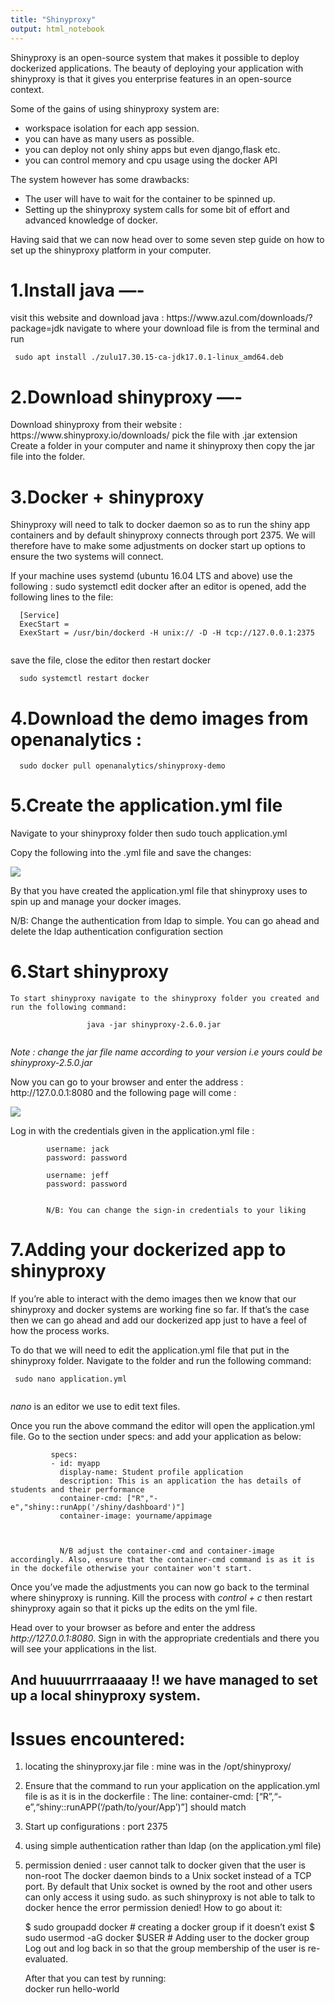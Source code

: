 ```yaml
---
title: "Shinyproxy"
output: html_notebook
---
```


Shinyproxy is an open-source system that makes it possible to deploy dockerized applications. The beauty of deploying your application with shinyproxy is that it gives you enterprise features in an open-source context.   

Some of the gains of using shinyproxy system are: 

   * workspace isolation for each app session.     
   * you can have as many users as possible.  
   * you can deploy not only shiny apps but even django,flask etc.  
   * you can control memory and cpu usage using the docker API  

The system however has some drawbacks: 

   * The user will have to wait for the container to be spinned up.  
   * Setting up the shinyproxy system calls for some bit of effort and advanced knowledge of docker.  


Having said that we can now head over to some seven step guide on how to set up the shinyproxy platform in your computer.  


# 1.Install java ----
 visit this website and download java : https://www.azul.com/downloads/?package=jdk
 navigate to where your download file is from the terminal and run 
 
     sudo apt install ./zulu17.30.15-ca-jdk17.0.1-linux_amd64.deb
 
# 2.Download shinyproxy ---- 
Download shinyproxy from their website : https://www.shinyproxy.io/downloads/ 
pick the file with .jar extension   
Create a folder in your computer and name it shinyproxy then copy the jar file into the folder.

# 3.Docker + shinyproxy
Shinyproxy will need to talk to docker daemon so as to run the shiny app containers and by default shinyproxy connects through port 2375. We will therefore have to make some adjustments on docker start up options to ensure the two systems will connect.  


If your machine uses systemd (ubuntu 16.04 LTS and above) use the following :
   sudo systemctl edit docker
   after an editor is opened, add the following lines to the file:  
   
      [Service]
      ExecStart = 
      ExexStart = /usr/bin/dockerd -H unix:// -D -H tcp://127.0.0.1:2375
      
  save the file, close the editor then restart docker
      
      sudo systemctl restart docker

# 4.Download the demo images from openanalytics :

      sudo docker pull openanalytics/shinyproxy-demo

# 5.Create the application.yml file
Navigate to your shinyproxy folder then sudo touch application.yml 

   Copy the following into the .yml file and save the changes:  
   
   ![](www/yml_file.png)


By that you have created the application.yml file that shinyproxy uses to spin up and manage your docker images. 

N/B: Change the authentication from ldap to simple. You can go ahead and delete the ldap authentication configuration section 

# 6.Start shinyproxy
    To start shinyproxy navigate to the shinyproxy folder you created and run the following command:   
     
                     java -jar shinyproxy-2.6.0.jar 
                     
   _Note : change the jar file name according to your version i.e yours could be shinyproxy-2.5.0.jar_  

   Now you can go to your browser and enter the address : http://127.0.0.1:8080 and the following page will come :
   
   ![](www/shinyproxy_loginpage.png)
   
   Log in with the credentials given in the application.yml file : 
   
            username: jack
            password: password
            
            username: jeff
            password: password
            
            
            N/B: You can change the sign-in credentials to your liking
   
   
   
# 7.Adding your dockerized app to shinyproxy

If you're able to interact with the demo images then we know that our shinyproxy and docker systems are working fine so far. If that's the case then we can go ahead and add our dockerized app just to have a feel of how the process works.  

To do that we will need to edit the application.yml file that put in the shinyproxy folder. Navigate to the folder and run the following command: 

     sudo nano application.yml
     
_nano_ is an editor we use to edit text files. 

Once you run the above command the editor will open the application.yml file. Go to the section under specs: and add your application as below: 

             specs: 
             - id: myapp
               display-name: Student profile application
               description: This is an application the has details of students and their performance
               container-cmd: ["R","-e","shiny::runApp('/shiny/dashboard')"]
               container-image: yourname/appimage
               
               
               
               N/B adjust the container-cmd and container-image accordingly. Also, ensure that the container-cmd command is as it is in the dockefile otherwise your container won't start. 


Once you've made the adjustments you can now go back to the terminal where shinyproxy is running. Kill the process with *control + c* then restart shinyproxy again so that it picks up the edits on the yml file.  

Head over to your browser as before and enter the address *http://127.0.0.1:8080*. Sign in with the appropriate credentials and there you will see your applications in the list. 

## And huuuurrrraaaaay !! we have managed to set up a local shinyproxy system. 


# Issues encountered:  
1. locating the shinyproxy.jar file : mine was in the /opt/shinyproxy/
2. Ensure that the command to run your application on the application.yml file is as it is in the dockerfile :
   The line:
          container-cmd: ["R","-e","shiny::runAPP('/path/to/your/App')"] should match 
3. Start up configurations : port 2375
4. using simple authentication rather than ldap (on the application.yml file)
5. permission denied : user cannot talk to docker given that the user is non-root
 The docker daemon binds to a Unix socket instead of a TCP port. By default that Unix socket is owned by the root and other users can only access it using sudo. as such shinyproxy is not able to talk to docker hence the error permission denied!
 How to go about it: 
    
      $ sudo groupadd docker # creating a docker group if it doesn't exist
      $ sudo usermod -aG docker $USER # Adding user to the docker group
      Log out and log back in so that the group membership of the user is re-evaluated. 
      
      After that you can test by running:  
           docker run hello-world 
           
           
      
  



      
      
  
   